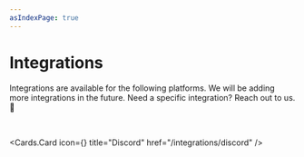 ```yaml
---
asIndexPage: true
---
```



# Integrations

Integrations are available for the following platforms. We will be adding more integrations in the future. Need a specific integration? Reach out to us. 🤝

<br />

<Cards.Card
  icon={<SiDiscord />}
  title="Discord"
  href="/integrations/discord"
/>